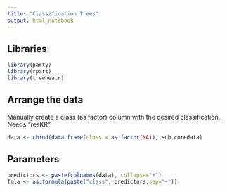 ```yaml
---
title: "Classification Trees"
output: html_notebook
---
```

## Libraries
```r
library(party)
library(rpart)
library(treeheatr)
```

## Arrange the data
Manually create a class (as factor) column with the desired classification. Needs "resKR"
```r
data <- cbind(data.frame(class = as.factor(NA)), sub.coredata)


```

## Parameters
```r

predictors <- paste(colnames(data), collapse="+")
fmla <- as.formula(paste("class", predictors,sep="~"))


```
